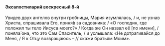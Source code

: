 #### Эксапостиларий воскресный 8-й

Увидев двух ангелов внутри гробницы, Мария изумлялась, / и, не узнав Христа, спрашивала Его, приня́в за садовника: / «О господин, где положил ты тело Иисуса моего?» / Когда же Он назвал её <R>[</R>по имени<R>]</R>, / поняла́ она, что это Сам Спаситель, / и услышала: «Не дотрагивайся до Меня, / Я к Отцу возвращаюсь – // скажи братьям Моим».
